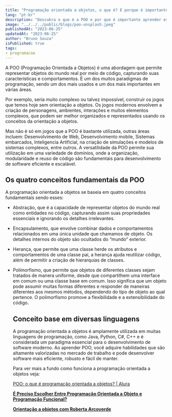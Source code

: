 ```yaml
---
title: "Programação orientada a objetos, o que é? E porque é importante aprender?"
lang: "pt-br"
description: "Descubra o que é a POO e por que é importante aprender esse paradigma de programação. prenda sobre os conceitos fundamentais da POO e como eles promovem código eficiente e o reuso de código."
image: "../../../public/blogs/poo-unsplash.jpeg"
publishedAt: "2023-06-25"
updatedAt: "2023-06-25"
author: "Bruno Souza"
isPublished: true
tags: 
- programacao
---
```


A POO (Programação Orientada a Objetos) é uma abordagem que permite representar objetos do mundo real por meio de código, capturando suas características e comportamentos. É um dos muitos paradigmas de programação, sendo um dos mais usados e um dos mais importantes em várias áreas.

Por exemplo, seria muito complexo ou talvez impossível, construir os jogos que temos hoje sem orientação a objetos. Os jogos modernos envolvem a criação de personagens, ambientes, interações e muitos elementos complexos, que podem ser melhor organizados e representados usando os conceitos da orientação a objetos.

Mas não é só em jogos que a POO é bastante utilizada, outras áreas incluem: Desenvolvimento de Web, Desenvolvimento mobile, Sistemas embarcados, Inteligencia Artificial, na criação de simulações e modelos de sistemas complexos, entre outros. A versatilidade da POO permite sua utilização em uma variedade de domínios, onde a organização, modularidade e reuso de código são fundamentais para desenvolvimento de software eficiente e escalável.

## Os quatro conceitos fundamentais da POO

 A programação orientada a objetos se baseia em quatro conceitos fundamentais sendo esses:

- Abstração, que é a capacidade de representar objetos do mundo real como entidades no código, capturando assim suas propriedades essenciais e ignorando os detalhes irrelevantes.
- Encapsulamento, que envolve combinar dados e comportamentos relacionados em uma única unidade que chamamos de objeto. Os detalhes internos do objeto são ocultados do “mundo” exterior.
- Herança, que permite que uma classe herde os atributos e comportamentos de uma classe pai, a herança ajuda reutilizar código, além de permitir a criação de hierarquias de classes.
- Polimorfismo, que permite que objetos de diferentes classes sejam tratados de manera uniforme, desde que compartilhem uma interface em comum ou uma classe base em comum. Isso significa que um objeto pode assumir muitas formas diferentes e responder de maneiras diferentes aos mesmos métodos, dependendo do tipo de objeto ao qual pertence. O polimorfismo promove a flexibilidade e a extensibilidade do código.
    
    ## Conceito base em diversas linguagens
    
    A programação orientada a objetos é amplamente utilizada em muitas linguagens de programação, como Java, Python, C#, C++ e é considerada um paradigma essencial para o desenvolvimento de software moderno. Ao aprender POO, você adquire habilidades que são altamente valorizadas no mercado de trabalho e pode desenvolver software mais eficiente, robusto e fácil de manter.
    
    Para ver mais a fundo como funciona a programação orientada a objetos veja:
    
    [POO: o que é programação orientada a objetos? | Alura](https://www.alura.com.br/artigos/poo-programacao-orientada-a-objetos)
    
    ****[É Preciso Escolher Entre Programação Orientada a Objeto e Programação Funcional?](https://www.youtube.com/watch?v=2tepTRBe5sM)****
    
    ****[Orientação a objetos com Roberta Arcoverde](https://www.youtube.com/watch?v=jpuJ1qrluoU)****